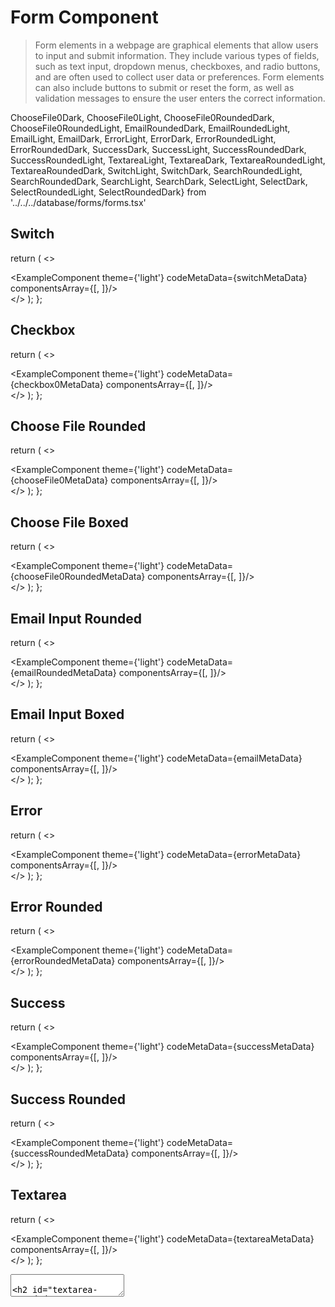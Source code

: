 # Form Component

> Form elements in a webpage are graphical elements that allow users to input and submit information. They include various types of fields, such as text input, dropdown menus, checkboxes, and radio buttons, and are often used to collect user data or preferences. Form elements can also include buttons to submit or reset the form, as well as validation messages to ensure the user enters the correct information.

ChooseFile0Dark, ChooseFile0Light, 
ChooseFile0RoundedDark, ChooseFile0RoundedLight,
EmailRoundedDark, EmailRoundedLight,
EmailLight, EmailDark,
ErrorLight, ErrorDark,
ErrorRoundedLight, ErrorRoundedDark,
SuccessDark, SuccessLight,
SuccessRoundedDark, SuccessRoundedLight,
TextareaLight, TextareaDark,
TextareaRoundedLight, TextareaRoundedDark,
SwitchLight, SwitchDark,
SearchRoundedLight, SearchRoundedDark,
SearchLight, SearchDark,
SelectLight, SelectDark,
SelectRoundedLight, SelectRoundedDark} from '../../../database/forms/forms.tsx'

## Switch

  return (
    <>
    <div className='mb-20'>
        <ExampleComponent theme={'light'} codeMetaData={switchMetaData} componentsArray={[<SwitchDark />, <SwitchLight/>]}/>
    </div>
    </>
  );
};

<Switch/>



## Checkbox 

  return (
    <>
    <div className='mb-20'>
        <ExampleComponent theme={'light'} codeMetaData={checkbox0MetaData} componentsArray={[<Checkbox0Dark />, <Checkbox0Light/>]}/>
    </div>
    </>
  );
};

<Checkbox0/>

## Choose File Rounded

  return (
    <>
    <div className='mb-20'>
        <ExampleComponent theme={'light'} codeMetaData={chooseFile0MetaData} componentsArray={[<ChooseFile0Dark />, <ChooseFile0Light/>]}/>
    </div>
    </>
  );
};

<ChooseFile0/>

## Choose File Boxed

  return (
    <>
    <div className='mb-20'>
        <ExampleComponent theme={'light'} codeMetaData={chooseFile0RoundedMetaData} componentsArray={[<ChooseFile0RoundedDark />, <ChooseFile0RoundedLight/>]}/>
    </div>
    </>
  );
};

<ChooseFile0Rounded/>

## Email Input Rounded

  return (
    <>
    <div className='mb-20'>
        <ExampleComponent theme={'light'} codeMetaData={emailRoundedMetaData} componentsArray={[<EmailRoundedDark />, <EmailRoundedLight/>]}/>
    </div>
    </>
  );
};

<EmailRounded/>

## Email Input Boxed

  return (
    <>
    <div className='mb-20'>
        <ExampleComponent theme={'light'} codeMetaData={emailMetaData} componentsArray={[<EmailDark />, <EmailLight/>]}/>
    </div>
    </>
  );
};

<Email/>

## Error

  return (
    <>
    <div className='mb-20'>
        <ExampleComponent theme={'light'} codeMetaData={errorMetaData} componentsArray={[<ErrorDark />, <ErrorLight/>]}/>
    </div>
    </>
  );
};

<Error/>

## Error Rounded

  return (
    <>
    <div className='mb-20'>
        <ExampleComponent theme={'light'} codeMetaData={errorRoundedMetaData} componentsArray={[<ErrorRoundedDark />, <ErrorRoundedLight/>]}/>
    </div>
    </>
  );
};

<ErrorRounded/>

## Success

  return (
    <>
    <div className='mb-20'>
        <ExampleComponent theme={'light'} codeMetaData={successMetaData} componentsArray={[<SuccessDark />, <SuccessLight/>]}/>
    </div>
    </>
  );
};

<Success/>


## Success Rounded

  return (
    <>
    <div className='mb-20'>
        <ExampleComponent theme={'light'} codeMetaData={successRoundedMetaData} componentsArray={[<SuccessRoundedDark />, <SuccessRoundedLight/>]}/>
    </div>
    </>
  );
};

<SuccessRounded/>

## Textarea

  return (
    <>
    <div className='mb-20'>
        <ExampleComponent theme={'light'} codeMetaData={textareaMetaData} componentsArray={[<TextareaDark />, <TextareaLight/>]}/>
    </div>
    </>
  );
};

<Textarea/>

## Textarea Rounded

  return (
    <>
    <div className='mb-20'>
        <ExampleComponent theme={'light'} codeMetaData={textareaRoundedMetaData} componentsArray={[<TextareaRoundedDark />, <TextareaRoundedLight/>]}/>
    </div>
    </>
  );
};

<TextareaRounded/>


## Search 

  return (
    <>
    <div className='mb-20'>
        <ExampleComponent theme={'light'} codeMetaData={searchMetaData} componentsArray={[<SearchDark />, <SearchLight/>]}/>
    </div>
    </>
  );
};

<Search/>

## Search Rounded

  return (
    <>
    <div className='mb-20'>
        <ExampleComponent theme={'light'} codeMetaData={searchRoundedMetaData} componentsArray={[<SearchRoundedDark />, <SearchRoundedLight/>]}/>
    </div>
    </>
  );
};

<SearchRounded/>

## Select

  return (
    <>
    <div className='mb-20'>
        <ExampleComponent theme={'light'} codeMetaData={selectMetaData} componentsArray={[<SelectDark />, <SelectLight/>]}/>
    </div>
    </>
  );
};

<Select/>

## Select Rounded

  return (
    <>
    <div className='mb-20'>
        <ExampleComponent theme={'light'} codeMetaData={selectRoundedMetaData} componentsArray={[<SelectRoundedDark />, <SelectRoundedLight/>]}/>
    </div>
    </>
  );
};

<SelectRounded/>